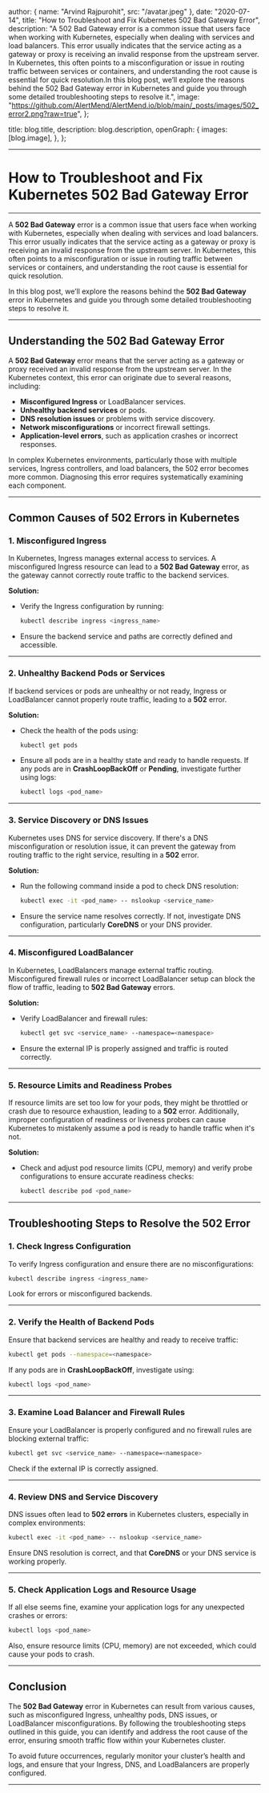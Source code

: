 
  author: { name: "Arvind Rajpurohit", src: "/avatar.jpeg" },
  date: "2020-07-14",
  title: "How to Troubleshoot and Fix Kubernetes 502 Bad Gateway Error",
  description:
    "A 502 Bad Gateway error is a common issue that users face when working with Kubernetes, especially when dealing with services and load balancers. This error usually indicates that the service acting as a gateway or proxy is receiving an invalid response from the upstream server. In Kubernetes, this often points to a misconfiguration or issue in routing traffic between services or containers, and understanding the root cause is essential for quick resolution.In this blog post, we’ll explore the reasons behind the 502 Bad Gateway error in Kubernetes and guide you through some detailed troubleshooting steps to resolve it.",
  image:
    "https://github.com/AlertMend/AlertMend.io/blob/main/_posts/images/502_error2.png?raw=true",
};

  title: blog.title,
  description: blog.description,
  openGraph: {
    images: [blog.image],
  },
};



---
# **How to Troubleshoot and Fix Kubernetes 502 Bad Gateway Error**
---

A **502 Bad Gateway** error is a common issue that users face when working with Kubernetes, especially when dealing with services and load balancers. This error usually indicates that the service acting as a gateway or proxy is receiving an invalid response from the upstream server. In Kubernetes, this often points to a misconfiguration or issue in routing traffic between services or containers, and understanding the root cause is essential for quick resolution.

In this blog post, we’ll explore the reasons behind the **502 Bad Gateway** error in Kubernetes and guide you through some detailed troubleshooting steps to resolve it.

---

## **Understanding the 502 Bad Gateway Error**

A **502 Bad Gateway** error means that the server acting as a gateway or proxy received an invalid response from the upstream server. In the Kubernetes context, this error can originate due to several reasons, including:

- **Misconfigured Ingress** or LoadBalancer services.
- **Unhealthy backend services** or pods.
- **DNS resolution issues** or problems with service discovery.
- **Network misconfigurations** or incorrect firewall settings.
- **Application-level errors**, such as application crashes or incorrect responses.

In complex Kubernetes environments, particularly those with multiple services, Ingress controllers, and load balancers, the 502 error becomes more common. Diagnosing this error requires systematically examining each component.

---

## **Common Causes of 502 Errors in Kubernetes**

### **1. Misconfigured Ingress**
   
   In Kubernetes, Ingress manages external access to services. A misconfigured Ingress resource can lead to a **502 Bad Gateway** error, as the gateway cannot correctly route traffic to the backend services. 

   **Solution:**
   - Verify the Ingress configuration by running:
     ```bash
     kubectl describe ingress <ingress_name>
     ```
   - Ensure the backend service and paths are correctly defined and accessible.

---

### **2. Unhealthy Backend Pods or Services**
   
   If backend services or pods are unhealthy or not ready, Ingress or LoadBalancer cannot properly route traffic, leading to a **502** error.

   **Solution:**
   - Check the health of the pods using:
     ```bash
     kubectl get pods
     ```
   - Ensure all pods are in a healthy state and ready to handle requests. If any pods are in **CrashLoopBackOff** or **Pending**, investigate further using logs:
     ```bash
     kubectl logs <pod_name>
     ```

---

### **3. Service Discovery or DNS Issues**
   
   Kubernetes uses DNS for service discovery. If there's a DNS misconfiguration or resolution issue, it can prevent the gateway from routing traffic to the right service, resulting in a **502** error.

   **Solution:**
   - Run the following command inside a pod to check DNS resolution:
     ```bash
     kubectl exec -it <pod_name> -- nslookup <service_name>
     ```
   - Ensure the service name resolves correctly. If not, investigate DNS configuration, particularly **CoreDNS** or your DNS provider.

---

### **4. Misconfigured LoadBalancer**
   
   In Kubernetes, LoadBalancers manage external traffic routing. Misconfigured firewall rules or incorrect LoadBalancer setup can block the flow of traffic, leading to **502 Bad Gateway** errors.

   **Solution:**
   - Verify LoadBalancer and firewall rules:
     ```bash
     kubectl get svc <service_name> --namespace=<namespace>
     ```
   - Ensure the external IP is properly assigned and traffic is routed correctly.

---

### **5. Resource Limits and Readiness Probes**
   
   If resource limits are set too low for your pods, they might be throttled or crash due to resource exhaustion, leading to a **502** error. Additionally, improper configuration of readiness or liveness probes can cause Kubernetes to mistakenly assume a pod is ready to handle traffic when it's not.

   **Solution:**
   - Check and adjust pod resource limits (CPU, memory) and verify probe configurations to ensure accurate readiness checks:
     ```bash
     kubectl describe pod <pod_name>
     ```

---

## **Troubleshooting Steps to Resolve the 502 Error**

### **1. Check Ingress Configuration**
   
   To verify Ingress configuration and ensure there are no misconfigurations:
   ```bash
   kubectl describe ingress <ingress_name>
   ```

   Look for errors or misconfigured backends.

---

### **2. Verify the Health of Backend Pods**
   
   Ensure that backend services are healthy and ready to receive traffic:
   ```bash
   kubectl get pods --namespace=<namespace>
   ```

   If any pods are in **CrashLoopBackOff**, investigate using:
   ```bash
   kubectl logs <pod_name>
   ```

---

### **3. Examine Load Balancer and Firewall Rules**
   
   Ensure your LoadBalancer is properly configured and no firewall rules are blocking external traffic:
   ```bash
   kubectl get svc <service_name> --namespace=<namespace>
   ```

   Check if the external IP is correctly assigned.

---

### **4. Review DNS and Service Discovery**
   
   DNS issues often lead to **502 errors** in Kubernetes clusters, especially in complex environments:
   ```bash
   kubectl exec -it <pod_name> -- nslookup <service_name>
   ```

   Ensure DNS resolution is correct, and that **CoreDNS** or your DNS service is working properly.

---

### **5. Check Application Logs and Resource Usage**
   
   If all else seems fine, examine your application logs for any unexpected crashes or errors:
   ```bash
   kubectl logs <pod_name>
   ```

   Also, ensure resource limits (CPU, memory) are not exceeded, which could cause your pods to crash.

---

## **Conclusion**

The **502 Bad Gateway** error in Kubernetes can result from various causes, such as misconfigured Ingress, unhealthy pods, DNS issues, or LoadBalancer misconfigurations. By following the troubleshooting steps outlined in this guide, you can identify and address the root cause of the error, ensuring smooth traffic flow within your Kubernetes cluster.

To avoid future occurrences, regularly monitor your cluster’s health and logs, and ensure that your Ingress, DNS, and LoadBalancers are properly configured.

---